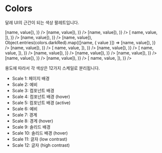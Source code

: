 
# Colors

달레 UI의 근간이 되는 색상 팔레트입니다.

<ColorPalette>
  <ColorItem
    title="초록"
    subtitle="colors.teal"
    colors={Object.fromEntries(
      Object.entries(colors.teal).map(([name, { value }]) => [name, value]),
    )}
  />
  <ColorItem
    title="초록 (dark)"
    subtitle="colors.darkTeal"
    colors={Object.fromEntries(
      Object.entries(colors.darkTeal).map(([name, { value }]) => [name, value]),
    )}
  />
  <ColorItem
    title="보라"
    subtitle="colors.violet"
    colors={Object.fromEntries(
      Object.entries(colors.violet).map(([name, { value }]) => [name, value]),
    )}
  />
  <ColorItem
    title="보라 (dark)"
    subtitle="colors.darkViolet"
    colors={Object.fromEntries(
      Object.entries(colors.darkViolet).map(([name, { value }]) => [
        name,
        value,
      ]),
    )}
  />
  <ColorItem
    title="빨강"
    subtitle="colors.red"
    colors={Object.fromEntries(
      Object.entries(colors.red).map(([name, { value }]) => [name, value]),
    )}
  />
  <ColorItem
    title="빨강 (dark)"
    subtitle="colors.darkRed"
    colors={Object.fromEntries(
      Object.entries(colors.redDark).map(([name, { value }]) => [name, value]),
      Object.entries(colors.darkRed).map(([name, { value }]) => [name, value]),
    )}
  />
  <ColorItem
    title="노랑"
    subtitle="colors.amber"
    colors={Object.fromEntries(
      Object.entries(colors.amber).map(([name, { value }]) => [name, value]),
    )}
  />
  <ColorItem
    title="노랑 (dark)"
    subtitle="colors.darkAmber"
    colors={Object.fromEntries(
      Object.entries(colors.darkAmber).map(([name, { value }]) => [
        name,
        value,
      ]),
    )}
  />
  <ColorItem
    title="회색"
    subtitle="colors.slate"
    colors={Object.fromEntries(
      Object.entries(colors.slate).map(([name, { value }]) => [name, value]),
    )}
  />
  <ColorItem
    title="회색 (dark)"
    subtitle="colors.darkSlate"
    colors={Object.fromEntries(
      Object.entries(colors.darkSlate).map(([name, { value }]) => [
        name,
        value,
      ]),
    )}
  />
  <ColorItem
    title="세이지"
    subtitle="colors.sage"
    colors={Object.fromEntries(
      Object.entries(colors.sage).map(([name, { value }]) => [name, value]),
    )}
  />
  <ColorItem
    title="세이지 (dark)"
    subtitle="colors.darkSage"
    colors={Object.fromEntries(
      Object.entries(colors.darkSage).map(([name, { value }]) => [name, value]),
    )}
  />
  <ColorItem
    title="파랑"
    subtitle="colors.blue"
    colors={Object.fromEntries(
      Object.entries(colors.blue).map(([name, { value }]) => [name, value]),
    )}
  />
  <ColorItem
    title="파랑 (dark)"
    subtitle="colors.darkBlue"
    colors={Object.fromEntries(
      Object.entries(colors.darkBlue).map(([name, { value }]) => [name, value]),
    )}
  />
  <ColorItem
    title="초록"
    subtitle="colors.green"
    colors={Object.fromEntries(
      Object.entries(colors.green).map(([name, { value }]) => [name, value]),
    )}
  />
  <ColorItem
    title="초록 (dark)"
    subtitle="colors.darkGreen"
    colors={Object.fromEntries(
      Object.entries(colors.darkGreen).map(([name, { value }]) => [
        name,
        value,
      ]),
    )}
  />
</ColorPalette>

용도에 따라서 각 색상은 12가지 스케일로 분리됩니다.

- Scale 1: 페이지 배경
- Scale 2: 예비
- Scale 3: 컴포넌트 배경
- Scale 4: 컴포넌트 배경 (hover)
- Scale 5: 컴포넌트 배경 (active)
- Scale 6: 예비
- Scale 7: 경계
- Scale 8: 경계 (hover)
- Scale 9: 솔리드 배경
- Scale 10: 솔리드 배경 (hover)
- Scale 11: 글자 (low contrast)
- Scale 12: 글자 (high contrast)

